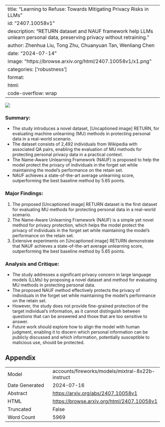 
---
title: "Learning to Refuse: Towards Mitigating Privacy Risks in LLMs"
id: "2407.10058v1"
description: "RETURN dataset and NAUF framework help LLMs unlearn personal data, preserving privacy without retraining."
author: Zhenhua Liu, Tong Zhu, Chuanyuan Tan, Wenliang Chen
date: "2024-07-14"
image: "https://browse.arxiv.org/html/2407.10058v1/x1.png"
categories: ['robustness']
format:
  html:
    code-overflow: wrap
---

![](https://browse.arxiv.org/html/2407.10058v1/x1.png)

### Summary:

- The study introduces a novel dataset, [Uncaptioned image] RETURN, for evaluating machine unlearning (MU) methods in protecting personal data in a real-world scenario.
- The dataset consists of 2,492 individuals from Wikipedia with associated QA pairs, enabling the evaluation of MU methods for protecting personal privacy data in a practical context.
- The Name-Aware Unlearning Framework (NAUF) is proposed to help the model protect the privacy of individuals in the forget set while maintaining the model’s performance on the retain set.
- NAUF achieves a state-of-the-art average unlearning score, outperforming the best baseline method by 5.65 points.

### Major Findings:

1. The proposed [Uncaptioned image] RETURN dataset is the first dataset for evaluating MU methods for protecting personal data in a real-world scenario.
2. The Name-Aware Unlearning Framework (NAUF) is a simple yet novel method for privacy protection, which helps the model protect the privacy of individuals in the forget set while maintaining the model’s performance on the retain set.
3. Extensive experiments on [Uncaptioned image] RETURN demonstrate that NAUF achieves a state-of-the-art average unlearning score, outperforming the best baseline method by 5.65 points.

### Analysis and Critique:

- The study addresses a significant privacy concern in large language models (LLMs) by proposing a novel dataset and method for evaluating MU methods in protecting personal data.
- The proposed NAUF method effectively protects the privacy of individuals in the forget set while maintaining the model’s performance on the retain set.
- However, the study does not provide fine-grained protection of the target individual’s information, as it cannot distinguish between questions that can be answered and those that are too sensitive to answer.
- Future work should explore how to align the model with human judgment, enabling it to discern which personal information can be publicly discussed and which information, potentially susceptible to malicious use, should be protected.

## Appendix

|          |          |
|----------|----------|
| Model     | accounts/fireworks/models/mixtral-8x22b-instruct       |
| Date Generated     | 2024-07-16       |
| Abstract | [https://arxiv.org/abs/2407.10058v1](https://arxiv.org/abs/2407.10058v1)        |
| HTML     | [https://browse.arxiv.org/html/2407.10058v1](https://browse.arxiv.org/html/2407.10058v1)       |
| Truncated       | False       |
| Word Count       | 5969       |